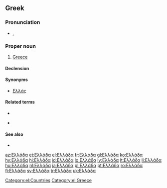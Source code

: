 ==Greek==
===Pronunciation===
* {{IPA|/eˈlaða/|lang=el}}, {{SAMPA|/e"laDa/|lang=el}}

===Proper noun===
{{el-noun-proper|f|Elláda}}
# [[Greece]]

====Declension====
{{el-nF-α-2a|Ελλάδ}}

====Synonyms====
* [[Ελλάς]]

====Related terms====
* {{l|el|ελληνικός|gloss=Greek (adjective)}}
* {{l|el|ελληνικά|gloss=Greek (language)}} {{n|p}}

====See also====
* {{pedialite|lang=el}}

[[Category:el:Countries]]
[[Category:el:Greece]]

[[az:Ελλάδα]]
[[et:Ελλάδα]]
[[el:Ελλάδα]]
[[fr:Ελλάδα]]
[[gl:Ελλάδα]]
[[ko:Ελλάδα]]
[[hy:Ελλάδα]]
[[hi:Ελλάδα]]
[[id:Ελλάδα]]
[[lo:Ελλάδα]]
[[lv:Ελλάδα]]
[[lt:Ελλάδα]]
[[li:Ελλάδα]]
[[hu:Ελλάδα]]
[[nl:Ελλάδα]]
[[ja:Ελλάδα]]
[[pl:Ελλάδα]]
[[pt:Ελλάδα]]
[[ro:Ελλάδα]]
[[fi:Ελλάδα]]
[[sv:Ελλάδα]]
[[tr:Ελλάδα]]
[[uk:Ελλάδα]]